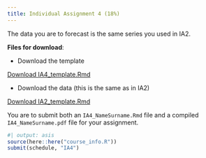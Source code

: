 ```yaml
---
title: Individual Assignment 4 (18%)
---
```


The data you are to forecast is the same series you used in IA2. 

**Files for download**:

* Download the template

::: {.callout appearance="minimal"}
<i class="bi bi-download"></i> [Download IA4_template.Rmd](assignment_data/IA4_template.Rmd){download="IA4_template.qmd"}
:::

* Download the data (this is the same as in IA2)

::: {.callout appearance="minimal"}
<i class="bi bi-download"></i> [Download IA2_template.Rmd](assignment_data/IA_data.csv){download="IA_data.csv"}
:::


You are to submit both an `IA4_NameSurname.Rmd` file and a compiled `IA4_NameSurname.pdf` file for your assignment.



```r
#| output: asis
source(here::here("course_info.R"))
submit(schedule, "IA4")
```
